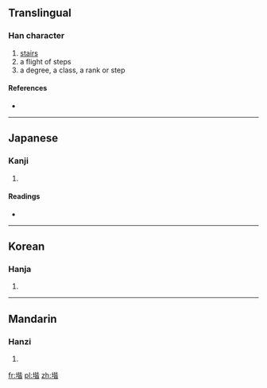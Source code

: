 {{also|階}}
==Translingual==

===Han character===
{{Han char|rn=32|rad=土|as=09|sn=12|four=|canj=土心心日 (GPPA)}}

# [[stairs]]
# a flight of steps
# a degree, a class, a rank or step

====References====
* {{Han ref|kx=0233.220|dkj=05261|dj=0470.380|hdz=10462.040|uh=5826|ud=22566}}

----

==Japanese==

===Kanji===
{{ja-kanji|grade=|rs=土09}}

# {{defn|Japanese|sort=土09}}

====Readings====
* {{ja-readings|on=[[かい]] (kai)|kun=}}

----

==Korean==

===Hanja===
{{ko-hanja|hangeul=계|rv=gye|mr=kye}}

# {{defn|Korean|sort=土09}}

----

==Mandarin==

===Hanzi===
{{cmn-hanzi|pin=[[jiē]] ([[jie1]])|wg=chieh<sup>1</sup>}}

# {{defn|Mandarin|sort=土09}}

[[fr:堦]]
[[pl:堦]]
[[zh:堦]]